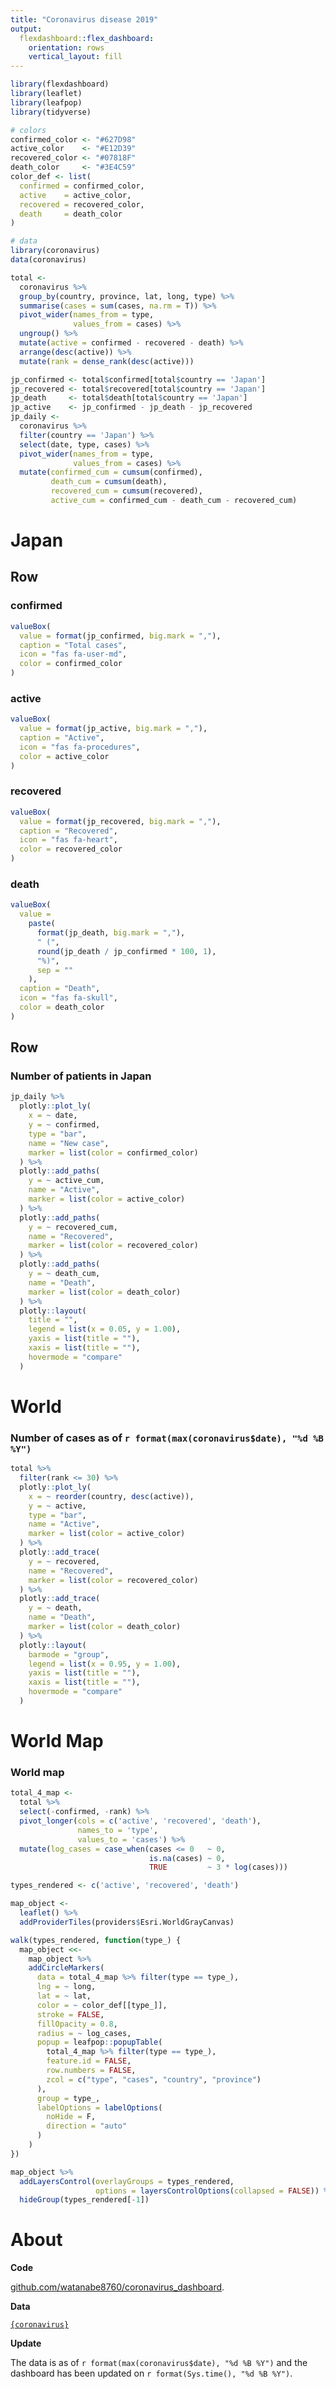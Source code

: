 ```yaml
---
title: "Coronavirus disease 2019"
output: 
  flexdashboard::flex_dashboard:
    orientation: rows
    vertical_layout: fill
---
```


```r
library(flexdashboard)
library(leaflet)
library(leafpop)
library(tidyverse)

# colors
confirmed_color <- "#627D98"
active_color    <- "#E12D39"
recovered_color <- "#07818F"
death_color     <- "#3E4C59"
color_def <- list(
  confirmed = confirmed_color,
  active    = active_color,
  recovered = recovered_color,
  death     = death_color
)

# data
library(coronavirus)
data(coronavirus)

total <-
  coronavirus %>%
  group_by(country, province, lat, long, type) %>%
  summarise(cases = sum(cases, na.rm = T)) %>%
  pivot_wider(names_from = type,
              values_from = cases) %>%
  ungroup() %>%
  mutate(active = confirmed - recovered - death) %>%
  arrange(desc(active)) %>%
  mutate(rank = dense_rank(desc(active)))

jp_confirmed <- total$confirmed[total$country == 'Japan']
jp_recovered <- total$recovered[total$country == 'Japan']
jp_death     <- total$death[total$country == 'Japan']
jp_active    <- jp_confirmed - jp_death - jp_recovered
jp_daily <-
  coronavirus %>%
  filter(country == 'Japan') %>%
  select(date, type, cases) %>%
  pivot_wider(names_from = type,
              values_from = cases) %>%
  mutate(confirmed_cum = cumsum(confirmed),
         death_cum = cumsum(death),
         recovered_cum = cumsum(recovered),
         active_cum = confirmed_cum - death_cum - recovered_cum)
```

Japan
===============================================================================

Row
-------------------------------------------------------------------------------
### confirmed {.value-box}
```r
valueBox(
  value = format(jp_confirmed, big.mark = ","),
  caption = "Total cases",
  icon = "fas fa-user-md",
  color = confirmed_color
)
```

### active {.value-box}
```r
valueBox(
  value = format(jp_active, big.mark = ","),
  caption = "Active",
  icon = "fas fa-procedures",
  color = active_color
)
```


### recovered {.value-box}
```r
valueBox(
  value = format(jp_recovered, big.mark = ","),
  caption = "Recovered",
  icon = "fas fa-heart",
  color = recovered_color
)
```

### death {.value-box}
```r
valueBox(
  value = 
    paste(
      format(jp_death, big.mark = ","), 
      " (",
      round(jp_death / jp_confirmed * 100, 1),
      "%)",
      sep = ""
    ),
  caption = "Death",
  icon = "fas fa-skull",
  color = death_color
)
```


Row
-------------------------------------------------------------------------------
### **Number of patients in Japan**
```r
jp_daily %>%
  plotly::plot_ly(
    x = ~ date,
    y = ~ confirmed,
    type = "bar",
    name = "New case",
    marker = list(color = confirmed_color)
  ) %>%
  plotly::add_paths(
    y = ~ active_cum,
    name = "Active",
    marker = list(color = active_color)
  ) %>%
  plotly::add_paths(
    y = ~ recovered_cum,
    name = "Recovered",
    marker = list(color = recovered_color)
  ) %>%
  plotly::add_paths(
    y = ~ death_cum,
    name = "Death",
    marker = list(color = death_color)
  ) %>%
  plotly::layout(
    title = "",
    legend = list(x = 0.05, y = 1.00),
    yaxis = list(title = ""),
    xaxis = list(title = ""),
    hovermode = "compare"
  )
```


World
===============================================================================
### **Number of cases as of `r format(max(coronavirus$date), "%d %B %Y")`**
```r
total %>%
  filter(rank <= 30) %>%
  plotly::plot_ly(
    x = ~ reorder(country, desc(active)),
    y = ~ active,
    type = "bar",
    name = "Active",
    marker = list(color = active_color)
  ) %>%
  plotly::add_trace(
    y = ~ recovered,
    name = "Recovered",
    marker = list(color = recovered_color)
  ) %>%
  plotly::add_trace(
    y = ~ death,
    name = "Death",
    marker = list(color = death_color)
  ) %>%
  plotly::layout(
    barmode = "group",
    legend = list(x = 0.95, y = 1.00),
    yaxis = list(title = ""),
    xaxis = list(title = ""),
    hovermode = "compare"
  )
```


World Map
===============================================================================
### World map
```r
total_4_map <-
  total %>%
  select(-confirmed, -rank) %>%
  pivot_longer(cols = c('active', 'recovered', 'death'),
               names_to = 'type',
               values_to = 'cases') %>%
  mutate(log_cases = case_when(cases <= 0   ~ 0,
                               is.na(cases) ~ 0,
                               TRUE         ~ 3 * log(cases)))

types_rendered <- c('active', 'recovered', 'death')

map_object <-
  leaflet() %>% 
  addProviderTiles(providers$Esri.WorldGrayCanvas)

walk(types_rendered, function(type_) {
  map_object <<-
    map_object %>%
    addCircleMarkers(
      data = total_4_map %>% filter(type == type_),
      lng = ~ long,
      lat = ~ lat,
      color = ~ color_def[[type_]],
      stroke = FALSE,
      fillOpacity = 0.8,
      radius = ~ log_cases,
      popup = leafpop::popupTable(
        total_4_map %>% filter(type == type_),
        feature.id = FALSE,
        row.numbers = FALSE,
        zcol = c("type", "cases", "country", "province")
      ),
      group = type_,
      labelOptions = labelOptions(
        noHide = F,
        direction = "auto"
      )
    )
})

map_object %>%
  addLayersControl(overlayGroups = types_rendered,
                   options = layersControlOptions(collapsed = FALSE)) %>%
  hideGroup(types_rendered[-1])
```


About
===============================================================================

**Code**

[github.com/watanabe8760/coronavirus_dashboard](https://github.com/watanabe8760/coronavirus_dashboard){target="_blank"}.

**Data**

[`{coronavirus}`](https://github.com/RamiKrispin/coronavirus){target="_blank"}


**Update**

The data is as of `r format(max(coronavirus$date), "%d %B %Y")` and the dashboard has been updated on `r format(Sys.time(), "%d %B %Y")`.

